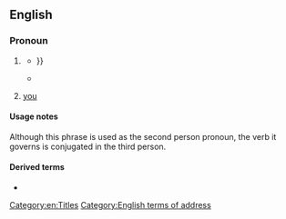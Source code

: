 ==English==

===Pronoun===
{{head|en|pronoun|head=[[your]] [[honor|Honor]]}}

# {{lb|en|formal|obsolete|addressing someone of higher rank or status than oneself}} {{l|en|you}}
#* {{RQ:Howell Epistolae|chapter=XXV. To the Right Honourable the Lord Conway, Principal Secretary of State to His Majesty, at Hampton Court.|date=8 September 1626|section=IV|page=177|passage=Touching the firſt, I refer my ſelf to '''your Honor'''s favourable Opinion, and the Character which my Lord ''S.'' and others ſhall give of me: {{...}}}}
#* {{quote-book|en|year=1847|author=George Washington|title=The Writings of George Washington: Being His Correspondence, Addresses|page=26|passage=The numbers of the French have been greatly magnified, as '''your Honor''' may see by a copy of the enclosed journal of a person, whom I sent out to gain intelligence.}}
# {{lb|en|formal|addressing a judge or magistrate}} [[you]]

====Usage notes====
Although this phrase is used as the second person pronoun, the verb it governs is conjugated in the third person.

====Derived terms====
* {{l|en|your Honors}}

[[Category:en:Titles]]
[[Category:English terms of address]]